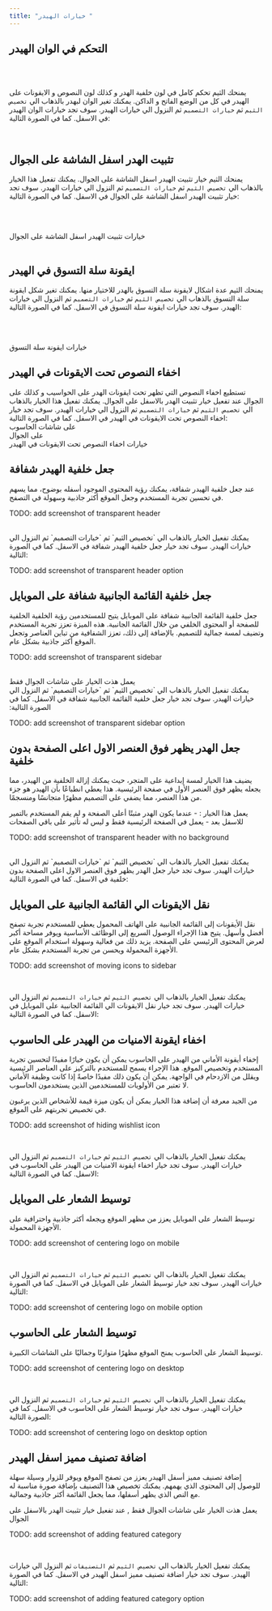 ```yaml
---
title: "خيارات الهيدر "
---
```



## التحكم في الوان الهيدر


<br />
<Screenshot src={HeaderColorShow} alt="خيارات الهيدر" caption="خيارات الهيدر" />
<br />

يمنحك الثيم تحكم كامل في لون خلفية الهدر و كذلك لون النصوص و الايقونات على الهيدر في كل من الوضع الفاتح و الداكن. يمكنك تغير الوان لبهدر بالذهاب الي `تخصيص الثيم` ثم `خيارات التصميم` ثم النزول الي خيارات الهيدر. سوف تجد خيارات الوان الهيدر في الاسفل. كما في الصورة التالية:

<br />
<Screenshot src={HeaderColorSitting} alt="خيارات الهيدر" caption="خيارات الهيدر" />

## تثبيت الهدر اسفل الشاشة على الجوال


يمنحك الثيم خيار تثبيت الهيدر اسفل الشاشة على الجوال. يمكنك تفعيل هذا الخيار بالذهاب الي `تخصيص الثيم` ثم `خيارات التصميم` ثم النزول الي خيارات الهيدر. سوف تجد خيار تثبيت الهيدر اسفل الشاشة على الجوال في الاسفل. كما في الصورة التالية:

<br/>
<Screenshot src={HeaderStickyShow} alt="تثبيت الهدر اسفل الشاشة على الجوال" caption="تثبيت الهيدر اسفل الشاشة على الجوال" />
<br/>

<span>خيارات تثبيت الهيدر اسفل الشاشة على الجوال</span>
<br/>
<Screenshot src={HeaderStickySitting} alt="تثبيت الهيدر اسفل الشاشة على الجوال" caption="تثبيت الهيدر اسفل الشاشة على الجوال" />
<br/>

## ايقونة سلة التسوق في الهيدر


يمنحك الثيم عدة اشكال لايقونة سلة التسوق بالهدر للاختيار منها. يمكنك تغير شكل ايقونة سلة التسوق بالذهاب الي `تخصيص الثيم` ثم `خيارات التصميم` ثم النزول الي خيارات الهيدر. سوف تجد خيارات ايقونة سلة التسوق في الاسفل. كما في الصورة التالية:

<br/>
<Screenshot src={HeaderCartIcon} alt="ايقونة ساة التسوق"/>
<br/>

<span>خيارات ايقونة سلة التسوق</span>
<br/>
<Screenshot src={HeaderCartUconSitting} alt="ايقونة ساة التسوق"/>


## اخفاء النصوص تحت الايقونات في الهيدر



تستطيع اخفاء النصوص التي تظهر تحت ايقونات الهدر على الحواسيب و كذلك على الجوال عند تفعيل خيار تثبيت الهدر بالاسفل على الجوال. يمكنك تفعيل هذا الخيار بالذهاب الي `تخصيص الثيم` ثم `خيارات التصميم` ثم النزول الي خيارات الهيدر. سوف تجد خيار اخفاء النصوص تحت الايقونات في الهيدر في الاسفل. كما في الصورة التالية:
<br/>
<span>على شاشات الحاسوب</span>
<Screenshot src={HeaderHideText} alt="اخفاء النصوص تحت الايقونات في الهيدر"/>
<br/>
<span>على الجوال</span>
<Screenshot src={HeaderHideTextMobile} alt="اخفاء النصوص تحت الايقونات في الهيدر"/>
<br/>
<span>خيارات اخفاء النصوص تحت الايقونات في الهيدر</span>
<br/>
<Screenshot src={HeaderHideTextSitting} alt="اخفاء النصوص تحت الايقونات في الهيدر"/>

## جعل خلفية الهيدر شفافة

عند جعل خلفية الهيدر شفافة، يمكنك رؤية المحتوى الموجود أسفله بوضوح، مما يسهم في تحسين تجربة المستخدم وجعل الموقع أكثر جاذبية وسهولة في التصفح.

TODO: add screenshot of transparent header

<br/>
يمكنك تفعيل الخيار بالذهاب الي `تخصيص الثيم` ثم `خيارات التصميم` ثم النزول الي خيارات الهيدر. سوف تجد خيار جعل خلفية الهيدر شفافة في الاسفل. كما في الصورة التالية:

TODO: add screenshot of transparent header option


## جعل خلفية القائمة الجانبية شفافة على الموبايل

جعل خلفية القائمة الجانبية شفافة على الموبايل يتيح للمستخدمين رؤية الخلفية الخلفية للصفحة أو المحتوى الخلفي من خلال القائمة الجانبية. هذه الميزة تعزز تجربة المستخدم وتضيف لمسة جمالية للتصميم. بالإضافة إلى ذلك، تعزز الشفافية من تباين العناصر وتجعل الموقع أكثر جاذبية بشكل عام.

TODO: add screenshot of transparent sidebar

<br/>
<Callout emoji="ℹ️" type="info">
يعمل هذت الخيار على شاشات الجوال فقط
</Callout>

<br/>
يمكنك تفعيل الخيار بالذهاب الي `تخصيص الثيم` ثم `خيارات التصميم` ثم النزول الي خيارات الهيدر. سوف تجد خيار جعل خلفية القائمة الجانبية شفافة في الاسفل. كما في الصورة التالية:

TODO: add screenshot of transparent sidebar option

## جعل الهدر يظهر فوق العنصر الاول اعلى الصفحة بدون خلفية

يضيف هذا الخيار لمسة إبداعية على المتجر، حيث يمكنك إزالة الخلفية من الهيدر، مما يجعله يظهر فوق العنصر الأول في صفحة الرئيسية. هذا يعطي انطباعًا بأن الهيدر هو جزء من هذا العنصر، مما يضفي على التصميم مظهرًا متجانسًا ومنسجمًا.

<Callout emoji="ℹ️" type="info">
يعمل هذا الخيار :
- عندما يكون الهدر مثبتًا أعلى الصفحة و لم يقم المستخدم بالتمير للاسفل بعد
- يعمل في الصفحة الرئيسية فقط و ليس له تأثير على باقي الصفحات
</Callout>

TODO: add screenshot of transparent header with no background

<br/>
يمكنك تفعيل الخيار بالذهاب الي `تخصيص الثيم` ثم `خيارات التصميم` ثم النزول الي خيارات الهيدر. سوف تجد خيار جعل الهدر يظهر فوق العنصر الاول اعلى الصفحة بدون خلفية في الاسفل. كما في الصورة التالية:

## نقل الايقونات الي القائمة الجانبية على الموبايل

نقل الأيقونات إلى القائمة الجانبية على الهاتف المحمول يعطي للمستخدم تجربة تصفح أفضل وأسهل. يتيح هذا الإجراء الوصول السريع إلى الوظائف الأساسية ويوفر مساحة أكبر لعرض المحتوى الرئيسي على الصفحة. يزيد ذلك من فعالية وسهولة استخدام الموقع على الأجهزة المحمولة ويحسن من تجربة المستخدم بشكل عام.

TODO: add screenshot of moving icons to sidebar

<br/>

يمكنك تفعيل الخيار بالذهاب الي `تخصيص الثيم` ثم `خيارات التصميم` ثم النزول الي خيارات الهيدر. سوف تجد خيار نقل الايقونات الي القائمة الجانبية على الموبايل في الاسفل. كما في الصورة التالية:

## اخفاء ايقونة الامنيات من الهيدر على الحاسوب

إخفاء أيقونة الأماني من الهيدر على الحاسوب يمكن أن يكون خيارًا مفيدًا لتحسين تجربة المستخدم وتخصيص الموقع. هذا الإجراء يسمح للمستخدم بالتركيز على العناصر الرئيسية ويقلل من الازدحام في الواجهة. يمكن أن يكون ذلك مفيدًا خاصةً إذا كانت وظيفة الأماني لا تعتبر من الأولويات للمستخدمين الذين يستخدمون الحاسوب.

من الجيد معرفة أن إضافة هذا الخيار يمكن أن يكون ميزة قيمة للأشخاص الذين يرغبون في تخصيص تجربتهم على الموقع.

TODO: add screenshot of hiding wishlist icon

<br/>

يمكنك تفعيل الخيار بالذهاب الي `تخصيص الثيم` ثم `خيارات التصميم` ثم النزول الي خيارات الهيدر. سوف تجد خيار اخفاء ايقونة الامنيات من الهيدر على الحاسوب في الاسفل. كما في الصورة التالية:

## توسيط الشعار على الموبايل

توسيط الشعار على الموبايل يعزز من مظهر الموقع ويجعله أكثر جاذبية واحترافية على الأجهزة المحمولة.

TODO: add screenshot of centering logo on mobile

<br/>

يمكنك تفعيل الخيار بالذهاب الي `تخصيص الثيم` ثم `خيارات التصميم` ثم النزول الي خيارات الهيدر. سوف تجد خيار توسيط الشعار على الموبايل في الاسفل. كما في الصورة التالية:

TODO: add screenshot of centering logo on mobile option


## توسيط الشعار على الحاسوب

توسيط الشعار على الحاسوب يمنح الموقع مظهرًا متوازنًا وجماليًا على الشاشات الكبيرة.

TODO: add screenshot of centering logo on desktop

<br/>

يمكنك تفعيل الخيار بالذهاب الي `تخصيص الثيم` ثم `خيارات التصميم` ثم النزول الي خيارات الهيدر. سوف تجد خيار توسيط الشعار على الحاسوب في الاسفل. كما في الصورة التالية:

TODO: add screenshot of centering logo on desktop option


## اضافة تصنيف مميز اسفل الهيدر

إضافة تصنيف مميز أسفل الهيدر يعزز من تصفح الموقع ويوفر للزوار وسيلة سهلة للوصول إلى المحتوى الذي يهمهم. يمكنك تخصيص هذا التصنيف بإضافة صورة مناسبة له مع النص الذي يظهر أسفلها، مما يجعل القائمة أكثر جاذبية وجمالية.

<Callout emoji="ℹ️" type="info">
يعمل هذت الخيار على شاشات الجوال فقط , عند تفعيل خيار تثبيت الهدر بالاسفل على الجوال
</Callout>

TODO: add screenshot of adding featured category

<br/>

يمكنك تفعيل الخيار بالذهاب الي `تخصيص الثيم` ثم `التصنيفات` ثم النزول الي خيارات الهيدر. سوف تجد خيار اضافة تصنيف مميز اسفل الهيدر في الاسفل. كما في الصورة التالية:

TODO: add screenshot of adding featured category option